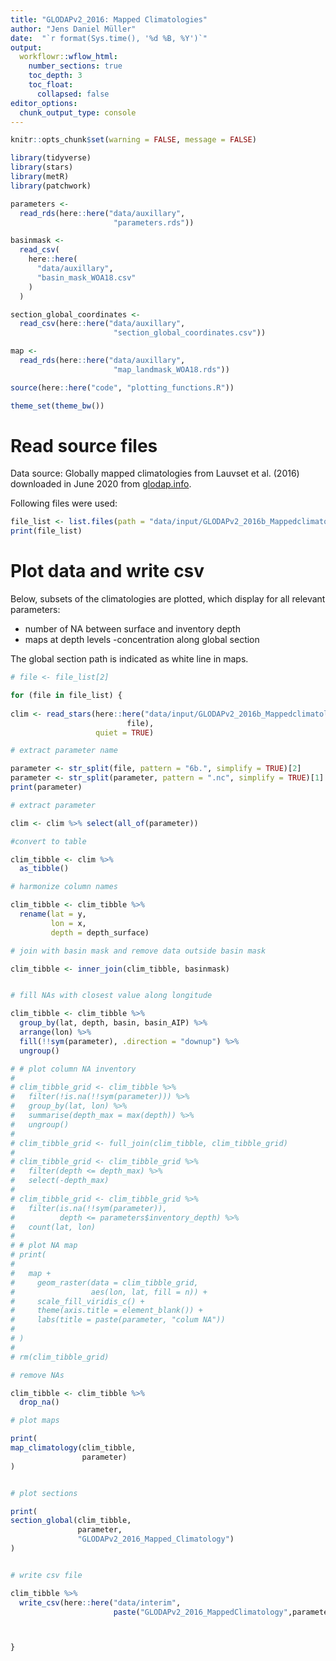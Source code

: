 ```yaml
---
title: "GLODAPv2_2016: Mapped Climatologies"
author: "Jens Daniel Müller"
date:  "`r format(Sys.time(), '%d %B, %Y')`"
output: 
  workflowr::wflow_html:
    number_sections: true
    toc_depth: 3
    toc_float:
      collapsed: false
editor_options:
  chunk_output_type: console
---
```


```r
knitr::opts_chunk$set(warning = FALSE, message = FALSE)
```

```r
library(tidyverse)
library(stars)
library(metR)
library(patchwork)
```


```r
parameters <-
  read_rds(here::here("data/auxillary",
                       "parameters.rds"))
```

```r
basinmask <-
  read_csv(
    here::here(
      "data/auxillary",
      "basin_mask_WOA18.csv"
    )
  )

section_global_coordinates <-
  read_csv(here::here("data/auxillary",
                       "section_global_coordinates.csv"))

```


```r

map <-
  read_rds(here::here("data/auxillary",
                       "map_landmask_WOA18.rds"))
```


```r
source(here::here("code", "plotting_functions.R"))
```

```r
theme_set(theme_bw())
```



# Read source files

Data source: Globally mapped climatologies from Lauvset et al. (2016) downloaded in June 2020 from [glodap.info](https://www.glodap.info/).

Following files were used: 

```r

file_list <- list.files(path = "data/input/GLODAPv2_2016b_Mappedclimatologies", pattern = "*.nc")
print(file_list)

```

# Plot data and write csv

Below, subsets of the climatologies are plotted, which display for all relevant parameters:

- number of NA between surface and inventory depth
- maps at depth levels
-concentration along global section

The global section path is indicated as white line in maps.

```r

# file <- file_list[2]

for (file in file_list) {
 
clim <- read_stars(here::here("data/input/GLODAPv2_2016b_Mappedclimatologies",
                          file),
                   quiet = TRUE)

# extract parameter name

parameter <- str_split(file, pattern = "6b.", simplify = TRUE)[2]
parameter <- str_split(parameter, pattern = ".nc", simplify = TRUE)[1]
print(parameter)

# extract parameter

clim <- clim %>% select(all_of(parameter))

#convert to table

clim_tibble <- clim %>% 
  as_tibble()

# harmonize column names

clim_tibble <- clim_tibble %>% 
  rename(lat = y,
         lon = x,
         depth = depth_surface)

# join with basin mask and remove data outside basin mask

clim_tibble <- inner_join(clim_tibble, basinmask)


# fill NAs with closest value along longitude

clim_tibble <- clim_tibble %>%
  group_by(lat, depth, basin, basin_AIP) %>%
  arrange(lon) %>%
  fill(!!sym(parameter), .direction = "downup") %>%
  ungroup()

# # plot column NA inventory
# 
# clim_tibble_grid <- clim_tibble %>%
#   filter(!is.na(!!sym(parameter))) %>%
#   group_by(lat, lon) %>%
#   summarise(depth_max = max(depth)) %>%
#   ungroup()
# 
# clim_tibble_grid <- full_join(clim_tibble, clim_tibble_grid)
# 
# clim_tibble_grid <- clim_tibble_grid %>%
#   filter(depth <= depth_max) %>%
#   select(-depth_max)
# 
# clim_tibble_grid <- clim_tibble_grid %>%
#   filter(is.na(!!sym(parameter)),
#          depth <= parameters$inventory_depth) %>%
#   count(lat, lon)
# 
# # plot NA map
# print(
#   
#   map +
#     geom_raster(data = clim_tibble_grid,
#                 aes(lon, lat, fill = n)) +
#     scale_fill_viridis_c() +
#     theme(axis.title = element_blank()) +
#     labs(title = paste(parameter, "colum NA"))
# 
# )
# 
# rm(clim_tibble_grid)

# remove NAs

clim_tibble <- clim_tibble %>% 
  drop_na()

# plot maps

print(
map_climatology(clim_tibble,
                parameter)
)


# plot sections

print(
section_global(clim_tibble,
               parameter,
               "GLODAPv2_2016_Mapped_Climatology")
)


# write csv file

clim_tibble %>% 
  write_csv(here::here("data/interim",
                       paste("GLODAPv2_2016_MappedClimatology",parameter,".csv", sep = "")))



}


```
